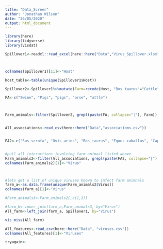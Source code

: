 ---
title: "Data_Screen"
author: "Jonathan Wilson"
date: "26/05/2020"
output: html_document
---

```{r}
library(here)
library(tidyverse)
library(visdat)
```
```{r}

Spillover1<-readxl::read_excel(here::here("Data","Virus_Spillover.xlsx"))



colnames(Spillover1)[11]<-"Host"

host_table<-table(unique(Spillover1$Host))


```

```{r}

Spillover2<-Spillover1%>%mutate(Farm=recode(Host, "Bos taurus"="Cattle", "Bubalus bubalis, Bos indicus, Bos taurus"="Cattle","Sus scrofa"="Swine",  "Equus caballus"="Horse"))  

FA<-c("Swine", "Pigs", "pigs", "orse", "attle")



Farm_animals<-filter(Spillover2, grepl(paste(FA, collapse="|"), Farm))



```


```{r}
All_associations<-read_csv(here::here("Data","associations.csv"))


FA2<-c("Sus_scrofa", "Ovis_aries", "Bos_taurus", "Equus caballus", "Capra_aegagrus", "Capra_hircus", "Bubalus_bubalis",  "Cervus_elaphus",  "Cervus_nippon",  "Cervus_timorensis", "Bos_mutus", "Equus_asinus")


#pull all interactions involving farm animasl listed above
Farm_animals2<-filter(All_associations, grepl(paste(FA2, collapse="|"), hHostNameFinal))
colnames(Farm_animals2)[1]<-"Virus"



#lets get a list of unique viruses known to infect farm animnals
farm_a<-as.data.frame(unique(Farm_animals2$Virus))
colnames(farm_a)[1]<-"Virus"
```

```{r}

#Farm_animals3<-Farm_animals2[,c(1,2)]

#farm_b<-inner_join(farm_a,Farm_animals3, by="Virus")
All_farm<-left_join(farm_a, Spillover1, by="Virus")

vis_miss(All_farm)

```

```{r}
All_features<-read_csv(here::here("Data", "viruses.csv"))
colnames(All_features)[1]<-"Viruses"

tryagain<-

```

